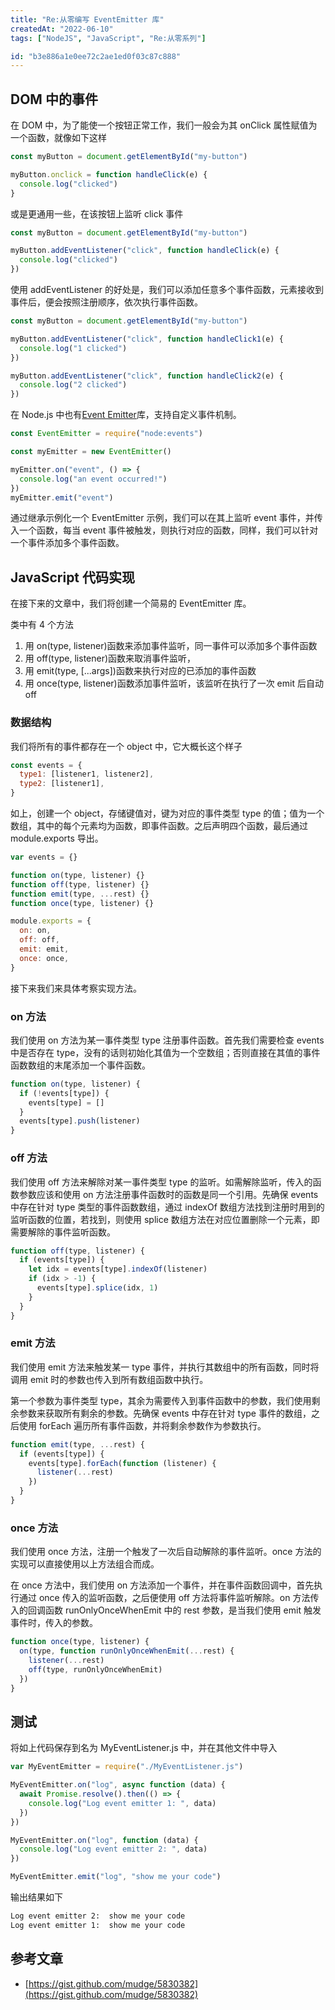 ```yaml
---
title: "Re:从零编写 EventEmitter 库"
createdAt: "2022-06-10"
tags: ["NodeJS", "JavaScript", "Re:从零系列"]

id: "b3e886a1e0ee72c2ae1ed0f03c87c888"
---
```


## DOM 中的事件

在 DOM 中，为了能使一个按钮正常工作，我们一般会为其 onClick 属性赋值为一个函数，就像如下这样

```js
const myButton = document.getElementById("my-button")

myButton.onclick = function handleClick(e) {
  console.log("clicked")
}
```

或是更通用一些，在该按钮上监听 click 事件

```js
const myButton = document.getElementById("my-button")

myButton.addEventListener("click", function handleClick(e) {
  console.log("clicked")
})
```

使用 addEventListener 的好处是，我们可以添加任意多个事件函数，元素接收到事件后，便会按照注册顺序，依次执行事件函数。

```js
const myButton = document.getElementById("my-button")

myButton.addEventListener("click", function handleClick1(e) {
  console.log("1 clicked")
})

myButton.addEventListener("click", function handleClick2(e) {
  console.log("2 clicked")
})
```

在 Node.js 中也有<a href="https://nodejs.org/api/events.html#events" target="_black">Event Emitter</a>库，支持自定义事件机制。

```js
const EventEmitter = require("node:events")

const myEmitter = new EventEmitter()

myEmitter.on("event", () => {
  console.log("an event occurred!")
})
myEmitter.emit("event")
```

通过继承示例化一个 EventEmitter 示例，我们可以在其上监听 event 事件，并传入一个函数，每当 event 事件被触发，则执行对应的函数，同样，我们可以针对一个事件添加多个事件函数。

## JavaScript 代码实现

在接下来的文章中，我们将创建一个简易的 EventEmitter 库。

类中有 4 个方法

1. 用 on(type, listener)函数来添加事件监听，同一事件可以添加多个事件函数
2. 用 off(type, listener)函数来取消事件监听，
3. 用 emit(type, [...args])函数来执行对应的已添加的事件函数
4. 用 once(type, listener)函数添加事件监听，该监听在执行了一次 emit 后自动 off

### 数据结构

我们将所有的事件都存在一个 object 中，它大概长这个样子

```js
const events = {
  type1: [listener1, listener2],
  type2: [listener1],
}
```

如上，创建一个 object，存储键值对，键为对应的事件类型 type 的值；值为一个数组，其中的每个元素均为函数，即事件函数。之后声明四个函数，最后通过 module.exports 导出。

```js
var events = {}

function on(type, listener) {}
function off(type, listener) {}
function emit(type, ...rest) {}
function once(type, listener) {}

module.exports = {
  on: on,
  off: off,
  emit: emit,
  once: once,
}
```

接下来我们来具体考察实现方法。

### on 方法

我们使用 on 方法为某一事件类型 type 注册事件函数。首先我们需要检查 events 中是否存在 type，没有的话则初始化其值为一个空数组；否则直接在其值的事件函数数组的末尾添加一个事件函数。

```jsx
function on(type, listener) {
  if (!events[type]) {
    events[type] = []
  }
  events[type].push(listener)
}
```

### off 方法

我们使用 off 方法来解除对某一事件类型 type 的监听。如需解除监听，传入的函数参数应该和使用 on 方法注册事件函数时的函数是同一个引用。先确保 events 中存在针对 type 类型的事件函数数组，通过 indexOf 数组方法找到注册时用到的监听函数的位置，若找到，则使用 splice 数组方法在对应位置删除一个元素，即需要解除的事件监听函数。

```jsx
function off(type, listener) {
  if (events[type]) {
    let idx = events[type].indexOf(listener)
    if (idx > -1) {
      events[type].splice(idx, 1)
    }
  }
}
```

### emit 方法

我们使用 emit 方法来触发某一 type 事件，并执行其数组中的所有函数，同时将调用 emit 时的参数也传入到所有数组函数中执行。

第一个参数为事件类型 type，其余为需要传入到事件函数中的参数，我们使用剩余参数来获取所有剩余的参数。先确保 events 中存在针对 type 事件的数组，之后使用 forEach 遍历所有事件函数，并将剩余参数作为参数执行。

```jsx
function emit(type, ...rest) {
  if (events[type]) {
    events[type].forEach(function (listener) {
      listener(...rest)
    })
  }
}
```

### once 方法

我们使用 once 方法，注册一个触发了一次后自动解除的事件监听。once 方法的实现可以直接使用以上方法组合而成。

在 once 方法中，我们使用 on 方法添加一个事件，并在事件函数回调中，首先执行通过 once 传入的监听函数，之后便使用 off 方法将事件监听解除。on 方法传入的回调函数 runOnlyOnceWhenEmit 中的 rest 参数，是当我们使用 emit 触发事件时，传入的参数。

```jsx
function once(type, listener) {
  on(type, function runOnlyOnceWhenEmit(...rest) {
    listener(...rest)
    off(type, runOnlyOnceWhenEmit)
  })
}
```

## 测试

将如上代码保存到名为 MyEventListener.js 中，并在其他文件中导入

```jsx
var MyEventEmitter = require("./MyEventListener.js")

MyEventEmitter.on("log", async function (data) {
  await Promise.resolve().then(() => {
    console.log("Log event emitter 1: ", data)
  })
})

MyEventEmitter.on("log", function (data) {
  console.log("Log event emitter 2: ", data)
})

MyEventEmitter.emit("log", "show me your code")
```

输出结果如下

```bash
Log event emitter 2:  show me your code
Log event emitter 1:  show me your code
```

## 参考文章

- [https://gist.github.com/mudge/5830382](https://gist.github.com/mudge/5830382)
